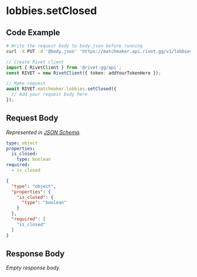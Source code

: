 
# lobbies.setClosed

## Code Example

<CodeGroup title='Request' tag='PUT' label='https://matchmaker.api.rivet.gg/v1/lobbies/closed'>

```bash {{ title: 'cURL' }}
# Write the request body to body.json before running
curl -X PUT -d '@body.json' 'https://matchmaker.api.rivet.gg/v1/lobbies/closed'
```

```ts
// Create Rivet client
import { RivetClient } from '@rivet-gg/api';
const RIVET = new RivetClient({ token: addYourTokenHere });

// Make request
await RIVET.matchmaker.lobbies.setClosed({
  // Add your request body here
});
```

</CodeGroup>


## Request Body

_Represented in [JSON Schema](https://json-schema.org/)._

<CodeGroup title='Request'>

```yaml
type: object
properties:
  is_closed:
    type: boolean
required:
  - is_closed

```

```json
{
  "type": "object",
  "properties": {
    "is_closed": {
      "type": "boolean"
    }
  },
  "required": [
    "is_closed"
  ]
}
```

</CodeGroup>


## Response Body

_Empty response body._
